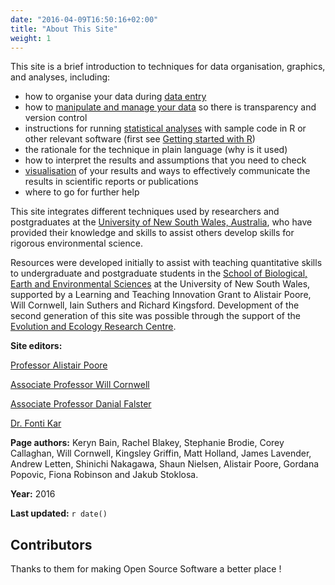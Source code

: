 ```yaml
---
date: "2016-04-09T16:50:16+02:00"
title: "About This Site"
weight: 1
---
```


This site is a brief introduction to techniques for data organisation, graphics, and analyses, including:

* how to organise your data during [data entry](/getting-started-with-r/data-entry/) 
* how to [manipulate and manage your data](/data-manipulation/) so there is transparency and version control 
* instructions for running [statistical analyses](/statistics/) with sample code in R or other relevant software (first see [Getting started with R](/getting-started-with-r/)) 
* the rationale for the technique in plain language (why is it used) 
* how to interpret the results and assumptions that you need to check 
* [visualisation](/graphics/) of your results and ways to effectively communicate the results in scientific reports or publications
* where to go for further help 


This site integrates different techniques used by researchers and postgraduates at the [University of New South Wales, Australia](https://www.unsw.edu.au/), who have provided their knowledge and skills to assist others develop skills for rigorous environmental science.

Resources were developed initially to assist with teaching quantitative skills to undergraduate and postgraduate students in the [School of Biological, Earth and Environmental Sciences](http://www.bees.unsw.edu.au/) at the University of New South Wales, supported by a Learning and Teaching Innovation Grant to  Alistair Poore, Will Cornwell, Iain Suthers and Richard Kingsford.  Development of the second generation of this site was possible through the support of the [Evolution and Ecology Research Centre](http://www.eerc.unsw.edu.au/).  

**Site editors:**

[Professor Alistair Poore](https://alistairpoore.org) 

[Associate Professor Will Cornwell](http://willcornwell.org/)

[Associate Professor Danial Falster](https://danielfalster.com/)

[Dr. Fonti Kar](https://fontikar.wordpress.com/)

**Page authors:** Keryn Bain, Rachel Blakey, Stephanie Brodie, Corey Callaghan, Will Cornwell, Kingsley Griffin, Matt Holland, James Lavender, Andrew Letten, Shinichi Nakagawa, Shaun Nielsen, Alistair Poore, Gordana Popovic, Fiona Robinson and Jakub Stoklosa.

**Year:** 2016

**Last updated:** `r date()`


## Contributors

Thanks to them <i class="fas fa-heart"></i> for making Open Source Software a better place !

